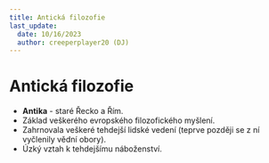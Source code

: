 ```yaml
---
title: Antická filozofie
last_update:
  date: 10/16/2023
  author: creeperplayer20 (DJ)
---
```


# Antická filozofie

- **Antika** - staré Řecko a Řím.
- Základ veškerého evropského filozofického myšlení.
- Zahrnovala veškeré tehdejší lidské vedení (teprve později se z ní vyčlenily vědní obory).
- Úzký vztah k tehdejšímu náboženství.
